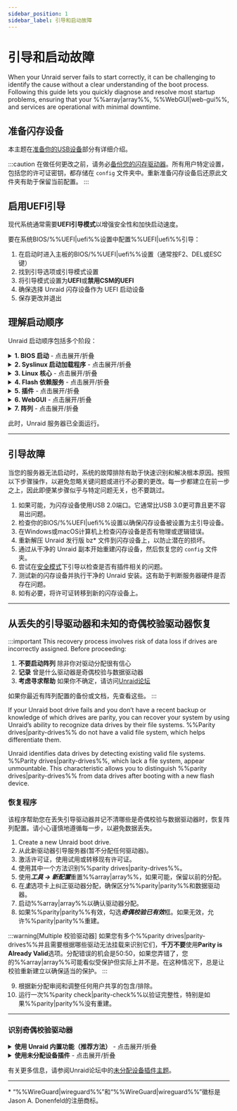 ```yaml
---
sidebar_position: 1
sidebar_label: 引导和启动故障
---
```



# 引导和启动故障

When your Unraid server fails to start correctly, it can be challenging to identify the cause without a clear understanding of the boot process. Following this guide lets you quickly diagnose and resolve most startup problems, ensuring that your %%array|array%%, %%WebGUI|web-gui%%, and services are operational with minimal downtime.

## 准备闪存设备

本主题在[准备你的USB设备](../../getting-started/set-up-unraid/create-your-bootable-media.mdx#prepare-your-usb-device)部分有详细介绍。

:::caution
在做任何更改之前，请务必[备份您的闪存驱动器](../../system-administration/maintain-and-update/changing-the-flash-device.mdx#backing-up-your-flash-device)。所有用户特定设置，包括您的许可证密钥，都存储在 `config` 文件夹中。重新准备闪存设备后还原此文件夹有助于保留当前配置。
:::

## 启用UEFI引导

现代系统通常需要**UEFI引导模式**以增强安全性和加快启动速度。

要在系统BIOS/%%UEFI|uefi%%设置中配置%%UEFI|uefi%%引导：

1. 在启动时进入主板的BIOS/%%UEFI|uefi%%设置（通常按F2、DEL或ESC键）
2. 找到引导选项或引导模式设置
3. 将引导模式设置为**UEFI**或**禁用CSM的UEFI**
4. 确保选择 Unraid 闪存设备作为 UEFI 启动设备
5. 保存更改并退出

## 理解启动顺序

Unraid 启动顺序包括多个阶段：

<details>
  <summary><strong>1. BIOS 启动</strong> - 点击展开/折叠</summary>

  BIOS/UEFI 固件初始化硬件并定位可启动设备。这是整个启动过程的基础。

  - 主板 BIOS 识别 Unraid 启动闪存设备。
  - 将闪存设备设置为默认引导设备因BIOS而异；请查阅主板手册以获得指导。
  - 闪存设备支持\*\*传统(CSM)**和**%%UEFI|uefi%%\*\*引导模式。
  - 对于%%UEFI|uefi%%引导，请确保闪存设备上的`EFI`文件夹末尾没有连字符（`-`）。
</details>

<details>
  <summary><strong>2. Syslinux 启动加载程序</strong> - 点击展开/折叠</summary>

  引导加载程序呈现启动选项并将 Linux 内核加载到内存中。此阶段决定运行哪个操作系统或诊断工具。

  - 启动菜单条目定义在闪存设备上的`syslinux/syslinux.cfg`文件中。
  - 你可以通过%%WebGUI|web-gui%%下的***主 → Syslinux配置***编辑此文件。
  - 当前版本的 Unraid 附带的\*\*Memtest86+\*\*可在传统和%%UEFI|uefi%%模式下运行。对于较旧的 Unraid 版本，请从[官方 Memtest 网站](https://www.memtest86.com/)获取与%%UEFI|uefi%%兼容的版本。
  - 如果没有选择选项，默认将在超时后引导，这对于无头操作很有用。
</details>

<details>
  <summary><strong>3. Linux 核心</strong> - 点击展开/折叠</summary>

  Linux 内核初始化并开始硬件检测。在此阶段，操作系统从引导加载程序中接管控制。

  - **Syslinux**从闪存设备将Linux核心加载到RAM中。
  - 您会看到控制台消息显示bz\*文件正在加载。
  - 这一阶段的错误通常表示闪存设备问题。
  - Linux在启动期间检测硬件。
</details>

<details>
  <summary><strong>4. Flash 依赖服务</strong> - 点击展开/折叠</summary>

  闪存设备变得可访问并开始加载基本服务。此阶段对于配置和网络访问至关重要。

  - 闪存设备在`/boot`上挂载。
  - 如果挂载失败，你可能还会看到登录提示，但这表示引导不完全。
  - 使用`df`命令检查`/boot`是否已挂载。
  - 闪存设备必须标记为**UNRAID**（全部大写）以进行正确挂载。
  - 此阶段将提供额外的驱动程序和固件。
  - 配置被加载到RAM中。
  - 标准Linux服务，包括网络和%%WireGuard|wireguard%% VPN（如果启用），在此阶段启动。
</details>

<details>
  <summary><strong>5. 插件</strong> - 点击展开/折叠</summary>

  加载第三方扩展和定制以增强系统功能。插件问题可能会阻止成功启动。

  - 安装的插件在此步骤加载。
  - 如果需要，**安全引导**选项可以抑制插件加载。
</details>

<details>
  <summary><strong>6. WebGUI</strong> - 点击展开/折叠</summary>

  基于web的管理接口变得可用，允许远程管理和配置你的服务器。

  - %%WebGUI|web-gui%%在此点启动。
  - 闪存设备上的`config/go`文件可以在%%WebGUI|web-gui%%启动之前或之后运行用户命令。
</details>

<details>
  <summary><strong>7. 阵列</strong> - 点击展开/折叠</summary>

  存储设备已挂载并可用，完成启动过程。这是您的数据变得可访问的地方。

  - 如果启用了自动启动，则在此处启动%%array|array%%；否则，手动启动将是必需的。
  - 驱动器将被挂载为`/dev/diskX`和`/mnt/cache`（如果存在）。
  - 共享在网络中可用作为`/mnt/user/sharename`。
  - Docker容器将按Docker选项卡中指定的顺序启动，具有可自定义的延迟。
  - 自动启动虚拟机(%%VMs|vm%%)也将启动。
</details>

此时，Unraid 服务器已全面运行。

---

## 引导故障

当您的服务器无法启动时，系统的故障排除有助于快速识别和解决根本原因。按照以下步骤操作，以避免忽略关键问题或进行不必要的更改。每一步都建立在前一步之上，因此即便某步骤似乎与特定问题无关，也不要跳过。

1. 如果可能，为闪存设备使用USB 2.0端口。它通常比USB 3.0更可靠且更不容易出问题。
2. 检查你的BIOS/%%UEFI|uefi%%设置以确保闪存设备被设置为主引导设备。
3. 在Windows或macOS计算机上检查闪存设备是否有物理或逻辑错误。
4. 重新解压 Unraid 发行版 bz\* 文件到闪存设备上，以防止潜在的损坏。
5. 通过从干净的 Unraid 副本开始重建闪存设备，然后恢复您的 `config` 文件夹。
6. 尝试在[安全模式](../../using-unraid-to/customize-your-experience/plugins.mdx#troubleshooting-with-safe-mode)下引导以检查是否有插件相关的问题。
7. 测试新的闪存设备并执行干净的 Unraid 安装。这有助于判断服务器硬件是否存在问题。
8. 如有必要，将许可证转移到新的闪存设备上。

---

## 从丢失的引导驱动器和未知的奇偶校验驱动器恢复

:::important
This recovery process involves risk of data loss if drives are incorrectly assigned. Before proceeding:

1. **不要启动阵列** 除非你对驱动分配很有信心
2. **记录** 曾是什么驱动器是奇偶校验与数据驱动器
3. **考虑寻求帮助** 如果你不确定，请访问[Unraid论坛](https://forums.unraid.net/)

如果你最近有阵列配置的备份或文档，先查看这些。
:::

If your Unraid boot drive fails and you don’t have a recent backup or knowledge of which drives are parity, you can recover your system by using Unraid’s ability to recognize data drives by their file systems. %%Parity drives|parity-drives%% do not have a valid file system, which helps differentiate them.

Unraid identifies data drives by detecting existing valid file systems. %%Parity drives|parity-drives%%, which lack a file system, appear unmountable. This characteristic allows you to distinguish %%parity drives|parity-drives%% from data drives after booting with a new flash device.

### 恢复程序

该程序帮助您在丢失引导驱动器并记不清哪些是奇偶校验与数据驱动器时，恢复阵列配置。请小心谨慎地遵循每一步，以避免数据丢失。

1. Create a new Unraid boot drive.
2. 从此新驱动器引导服务器(暂不分配任何驱动器)。
3. 激活许可证，使用试用或转移现有许可证。
4. 使用其中一个方法识别%%parity drives|parity-drives%%。
5. 使用***工具 → 新配置***重置%%array|array%%，如果可能，保留以前的分配。
6. 在***主***选项卡上纠正驱动器分配，确保区分%%parity|parity%%和数据驱动器。
7. 启动%%array|array%%以确认驱动器分配。
8. 如果%%parity|parity%%有效，勾选***奇偶校验已有效***框。如果无效，允许%%parity|parity%%重建。

:::warning[Multiple 校验驱动器]
如果您有多个%%parity drives|parity-drives%%并且需要根据哪些驱动无法挂载来识别它们，**千万不要**使用**Parity is Already Valid**选项。分配错误的机会是50:50，如果您弄错了，您的%%array|array%%可能看似受保护但实际上并不是。在这种情况下，总是让校验重新建立以确保适当的保护。
:::

9. 根据新分配审阅和调整任何用户共享的包含/排除。
10. 运行一次%%parity check|parity-check%%以验证完整性，特别是如果%%parity|parity%%没有重建。

---

### 识别奇偶校验驱动器

<details>
  <summary><strong>使用 Unraid 内置功能（推荐方法）</strong> - 点击展开/折叠</summary>

  此方法不需要插件，但会使%%parity|parity%%无效，需要重建。

  要使用该方法：

  1. 将所有驱动器分配为数据驱动器并启动。
  2. 由于缺乏有效的文件系统，%%parity drives|parity-drives%%将显示为不可挂载。
  3. 确认无法挂载的驱动器数与你的%%parity|parity%%数量相匹配。
  4. 记录这些驱动器的序列号。
  5. 如有需要，可以检查已挂载的数据驱动器以确认其顺序。
</details>

<details>
  <summary><strong>使用未分配设备插件</strong> - 点击展开/折叠</summary>

  这种基于插件的方法通过以只读模式挂载驱动器来保持%%parity|parity%%的有效性。

  要使用该方法：

  1. 从***应用***选项卡安装[**未分配设备**插件](https://unraid.net/community/apps?q=unassigned+devices#r:~:text=don%27t%20be%20carefull!!!-,Unassigned%20Devices,-dlandon)。
  2. 将每个磁盘只读地挂载，依次进行。
  3. 那些无法挂载的驱动器很可能是%%parity drives|parity-drives%%（无法区分奇偶校验1和奇偶校验2）。
  4. 如有需要，检查已挂载的数据驱动器以识别其顺序。
</details>

有关更多信息，请参阅Unraid论坛中的[未分配设备插件主题](https://forums.unraid.net/topic/55481-unassigned-devices-managing-unassigned-devices-without-rebooting/)。

---

\* “%%WireGuard|wireguard%%”和“%%WireGuard|wireguard%%”徽标是Jason A. Donenfeld的注册商标。
